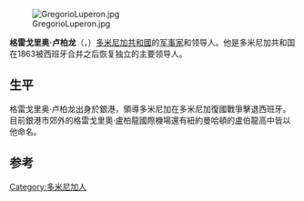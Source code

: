 [[File:GregorioLuperon.jpg|thumb]]

'''格雷戈里奥·卢柏龙'''（{{lang-es|Gregorio Luperón}}，{{bd|1839年||1897年}}）[[多米尼加共和國|多米尼加共和國]]的[[军事家|军事家]]和领导人。他是多米尼加共和国在1863被西班牙合并之后恢复独立的主要领导人。

==生平==
格雷戈里奥·卢柏龙出身於銀港，領導多米尼加在多米尼加復國戰爭擊退西班牙。目前銀港市郊外的格雷戈里奧·盧柏龍國際機場還有紐約曼哈頓的盧伯龍高中皆以他命名。

==参考==
{{Reflist}}

{{Authority control}}
{{中美洲小作品}}
[[Category:多米尼加人|Category:多米尼加人]]
